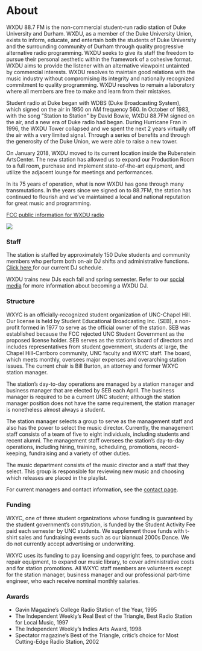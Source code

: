 
# About

WXDU 88.7 FM is the non-commercial student-run radio station of Duke University and Durham. WXDU, as a member of the Duke University Union, exists to inform, educate, and entertain both the students of Duke University and the surrounding community of Durham through quality progressive alternative radio programming. WXDU seeks to give its staff the freedom to pursue their personal aesthetic within the framework of a cohesive format. WXDU aims to provide the listener with an alternative viewpoint untainted by commercial interests. WXDU resolves to maintain good relations with the music industry without compromising its integrity and nationally recognized commitment to quality programming. WXDU resolves to remain a laboratory where all members are free to make and learn from their mistakes.

Student radio at Duke began with WDBS (Duke Broadcasting System), which signed on the air in 1950 on AM frequency 560. In October of 1983, with the song "Station to Station" by David Bowie, WXDU 88.7FM signed on the air, and a new era of Duke radio had began. During Hurricane Fran in 1996, the WXDU Tower collapsed and we spent the next 2 years virtually off the air with a very limited signal. Through a series of benefits and through the generosity of the Duke Union, we were able to raise a new tower.

On January 2018, WXDU moved to its current location inside the Rubenstein ArtsCenter. The new station has allowed us to expand our Production Room to a full room, purchase and implement state-of-the-art equipment, and utilize the adjacent lounge for meetings and performances.

In its 75 years of operation, what is now WXDU has gone through many transmutations. In the years since we signed on to 88.7FM, the station has continued to flourish and we've maintained a local and national reputation for great music and programming.

[FCC public information for WXDU radio](https://publicfiles.fcc.gov/fm-profile/WXDU)

![](/uploads/thumbnail_news-2.jpeg)

### Staff

The station is staffed by approximately 150 Duke students and community members who perform both on-air DJ shifts and administrative functions. [Click here ](https://wxyc.org/programming)for our current DJ schedule.

WXDU trains new DJs each fall and spring semester. Refer to our [social media](https://www.instagram.com/wxdu/ "social media") for more information about becoming a WXDU DJ.

### Structure

WXYC is an officially-recognized student organization of UNC-Chapel Hill. Our license is held by Student Educational Broadcasting Inc. (SEB), a non-profit formed in 1977 to serve as the official owner of the station. SEB was established because the FCC rejected UNC Student Government as the proposed license holder. SEB serves as the station’s board of directors and includes representatives from student government, students at large, the Chapel Hill-Carrboro community, UNC faculty and WXYC staff. The board, which meets monthly, oversees major expenses and overarching station issues. The current chair is Bill Burton, an attorney and former WXYC station manager.

The station’s day-to-day operations are managed by a station manager and business manager that are elected by SEB each April. The business manager is required to be a current UNC student; although the station manager position does not have the same requirement, the station manager is nonetheless almost always a student.

The station manager selects a group to serve as the management staff and also has the power to select the music director. Currently, the management staff consists of a team of five to eight individuals, including students and recent alumni. The management staff oversees the station’s day-to-day operations, including hiring, training, scheduling, promotions, record-keeping, fundraising and a variety of other duties.

The music department consists of the music director and a staff that they select. This group is responsible for reviewing new music and choosing which releases are placed in the playlist.

For current managers and contact information, see the [contact page](https://wxyc.org/contact).

### Funding

WXYC, one of three student organizations whose funding is guaranteed by the student government’s constitution, is funded by the Student Activity Fee paid each semester by UNC students. We supplement those funds with t-shirt sales and fundraising events such as our biannual 2000s Dance. We do not currently accept advertising or underwriting.

WXYC uses its funding to pay licensing and copyright fees, to purchase and repair equipment, to expand our music library, to cover administrative costs and for station promotions. All WXYC staff members are volunteers except for the station manager, business manager and our professional part-time engineer, who each receive nominal monthly salaries.

### Awards

* Gavin Magazine’s College Radio Station of the Year, 1995
* The Independent Weekly’s Real Best of the Triangle, Best Radio Station for Local Music, 1997
* The Independent Weekly’s Indies Arts Award, 1998
* Spectator magazine’s Best of the Triangle, critic’s choice for Most Cutting-Edge Radio Station, 2002
